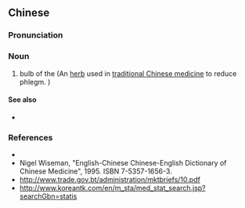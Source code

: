 {{also|川贝母}}
==Chinese==
{{zh-forms|s=川贝母}}

===Pronunciation===
{{zh-pron
|m=chuānbèimǔ
|cat=n
}}

===Noun===
{{zh-noun}}

# bulb of the {{vern|Sichuan fritillary|pedia=1}} (An [[herb]] used in [[traditional Chinese medicine]] to reduce phlegm. {{taxlink|Fritillaria sichuanica|species|noshow=1}})

====See also====
* {{l|zh|化痰止咳平喘药}}

===References===
* {{pedialite|川贝母|lang=zh}}
* Nigel Wiseman, "English-Chinese Chinese-English Dictionary of Chinese Medicine", 1995. ISBN 7-5357-1656-3.
* http://www.trade.gov.bt/administration/mktbriefs/10.pdf
* http://www.koreantk.com/en/m_sta/med_stat_search.jsp?searchGbn=statis